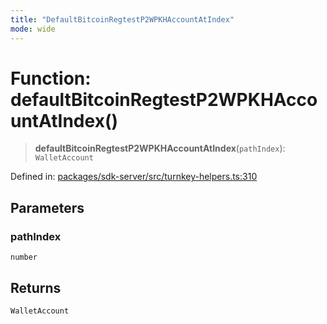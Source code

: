 ```yaml
---
title: "DefaultBitcoinRegtestP2WPKHAccountAtIndex"
mode: wide
---
```

  
# Function: defaultBitcoinRegtestP2WPKHAccountAtIndex()

> **defaultBitcoinRegtestP2WPKHAccountAtIndex**(`pathIndex`): `WalletAccount`

Defined in: [packages/sdk-server/src/turnkey-helpers.ts:310](https://github.com/tkhq/sdk/blob/main/packages/sdk-server/src/turnkey-helpers.ts#L310)

## Parameters

### pathIndex

`number`

## Returns

`WalletAccount`
